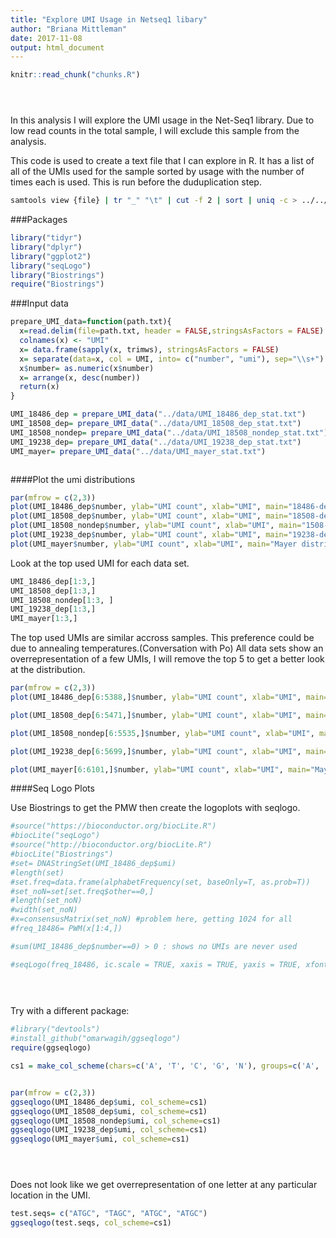 ```yaml
---
title: "Explore UMI Usage in Netseq1 libary"
author: "Briana Mittleman"
date: 2017-11-08
output: html_document
---
```


<!-- The file analysis/chunks.R contains chunks that define default settings
shared across the workflowr files. -->
```r
knitr::read_chunk("chunks.R")
```

<!-- Update knitr chunk options -->
```r
```

<!-- Insert the date the file was last updated -->
```r
```

<!-- Insert the code version (Git commit SHA1) if Git repository exists and R
 package git2r is installed -->
```r
```

In this analysis I will explore the UMI usage in the Net-Seq1 library. Due to low read counts in the total sample, I will exclude this sample from the analysis.  

This code is used to create a text file that I can explore in R. It has a list of all of the UMIs used for the sample sorted by usage with the number of times each is used. This is run before the duduplication step.   

```bash
samtools view {file} | tr "_" "\t" | cut -f 2 | sort | uniq -c > ../../output/UMI_{file}_stat.txt
```

###Packages  
```r
library("tidyr")
library("dplyr")
library("ggplot2")
library("seqLogo")
library("Biostrings")
require("Biostrings")
```




###Input data  

```r
prepare_UMI_data=function(path.txt){
  x=read.delim(file=path.txt, header = FALSE,stringsAsFactors = FALSE)
  colnames(x) <- "UMI"
  x= data.frame(sapply(x, trimws), stringsAsFactors = FALSE)
  x= separate(data=x, col = UMI, into= c("number", "umi"), sep="\\s+")
  x$number= as.numeric(x$number)
  x= arrange(x, desc(number))
  return(x)
}

UMI_18486_dep = prepare_UMI_data("../data/UMI_18486_dep_stat.txt")
UMI_18508_dep= prepare_UMI_data("../data/UMI_18508_dep_stat.txt")
UMI_18508_nondep= prepare_UMI_data("../data/UMI_18508_nondep_stat.txt")
UMI_19238_dep= prepare_UMI_data("../data/UMI_19238_dep_stat.txt")
UMI_mayer= prepare_UMI_data("../data/UMI_mayer_stat.txt")



```


####Plot the umi distributions  
```r
par(mfrow = c(2,3))
plot(UMI_18486_dep$number, ylab="UMI count", xlab="UMI", main="18486-dep distribution")
plot(UMI_18508_dep$number, ylab="UMI count", xlab="UMI", main="18508-dep distribution")
plot(UMI_18508_nondep$number, ylab="UMI count", xlab="UMI", main="1508- nondep distribution")
plot(UMI_19238_dep$number, ylab="UMI count", xlab="UMI", main="19238-dep distribution")
plot(UMI_mayer$number, ylab="UMI count", xlab="UMI", main="Mayer distribution")
```
Look at the top used UMI for each data set.   
```r
UMI_18486_dep[1:3,]
UMI_18508_dep[1:3,]
UMI_18508_nondep[1:3, ]
UMI_19238_dep[1:3,]
UMI_mayer[1:3,]

```
The top used UMIs are similar accross samples. This preference could be due to annealing temperatures.(Conversation with Po) All data sets show an overrepresentation of a few UMIs, I will remove the top 5 to get a better look at the distribution.   

```r
par(mfrow = c(2,3))
plot(UMI_18486_dep[6:5388,]$number, ylab="UMI count", xlab="UMI", main="18486-dep distribution -5")

plot(UMI_18508_dep[6:5471,]$number, ylab="UMI count", xlab="UMI", main="18508-dep distribution -5")

plot(UMI_18508_nondep[6:5535,]$number, ylab="UMI count", xlab="UMI", main="18508-nondep distribution -5")

plot(UMI_19238_dep[6:5699,]$number, ylab="UMI count", xlab="UMI", main="19328-dep distribution -5")

plot(UMI_mayer[6:6101,]$number, ylab="UMI count", xlab="UMI", main="Mayer distribution -5")
```

####Seq Logo Plots 

Use Biostrings to get the PMW then create the logoplots with seqlogo.  

```r
#source("https://bioconductor.org/biocLite.R")
#biocLite("seqLogo")
#source("http://bioconductor.org/biocLite.R")
#biocLite("Biostrings")
#set= DNAStringSet(UMI_18486_dep$umi)
#length(set)
#set.freq=data.frame(alphabetFrequency(set, baseOnly=T, as.prob=T))
#set_noN=set[set.freq$other==0,]
#length(set_noN)
#width(set_noN)
#x=consensusMatrix(set_noN) #problem here, getting 1024 for all
#freq_18486= PWM(x[1:4,])

#sum(UMI_18486_dep$number==0) > 0 : shows no UMIs are never used 

#seqLogo(freq_18486, ic.scale = TRUE, xaxis = TRUE, yaxis = TRUE, xfontsize = 15, yfontsize =15)

  
  
```
Try with a different package:  

```r
#library("devtools")
#install_github("omarwagih/ggseqlogo")
require(ggseqlogo)

cs1 = make_col_scheme(chars=c('A', 'T', 'C', 'G', 'N'), groups=c('A', 'T', 'C', 'G', 'N'), cols=c('red', 'blue', 'green', 'yellow', 'pink'))


par(mfrow = c(2,3))
ggseqlogo(UMI_18486_dep$umi, col_scheme=cs1)
ggseqlogo(UMI_18508_dep$umi, col_scheme=cs1)
ggseqlogo(UMI_18508_nondep$umi, col_scheme=cs1)
ggseqlogo(UMI_19238_dep$umi, col_scheme=cs1)
ggseqlogo(UMI_mayer$umi, col_scheme=cs1)





```
Does not look like we get overrepresentation of one letter at any particular location in the UMI.  

```r
test.seqs= c("ATGC", "TAGC", "ATGC", "ATGC")
ggseqlogo(test.seqs, col_scheme=cs1)

```



<!-- Insert the session information into the document -->
```r
```

